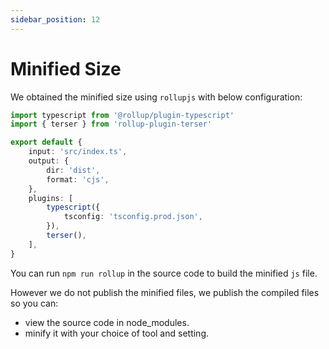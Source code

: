 ```yaml
---
sidebar_position: 12
---
```


# Minified Size

We obtained the minified size using `rollupjs` with below configuration:

```ts
import typescript from '@rollup/plugin-typescript'
import { terser } from 'rollup-plugin-terser'

export default {
	input: 'src/index.ts',
	output: {
		dir: 'dist',
		format: 'cjs',
	},
	plugins: [
		typescript({
			tsconfig: 'tsconfig.prod.json',
		}),
		terser(),
	],
}
```

You can run `npm run rollup` in the source code to build the minified `js` file.

However we do not publish the minified files, we publish the compiled files so you can:

- view the source code in node_modules.
- minify it with your choice of tool and setting.
